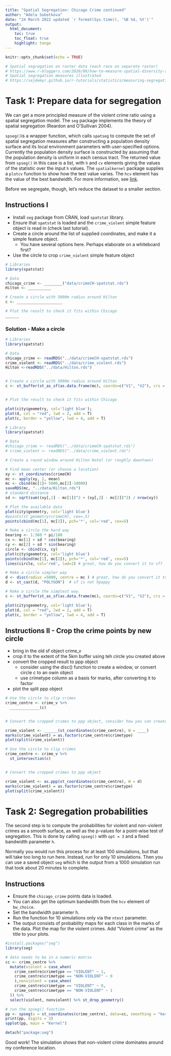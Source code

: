 ```yaml
---
title: "Spatial Segregation: Chicago Crime continued"
author: "Adela Sobotkova"
date: "24 March 2022 updated `r format(Sys.time(), '%B %d, %Y')`"
output: 
  html_document:
    toc: true
    toc_float: true
    highlight: tango
---
```


```r
knitr::opts_chunk$set(echo = TRUE)
```

```r
# Spatial segregation on raster data (each race on separate raster)
# https://www.r-bloggers.com/2020/08/how-to-measure-spatial-diversity-and-segregation/
# Spatial segregation measures illustrated
# https://sejdemyr.github.io/r-tutorials/statistics/measuring-segregation.html
```

# Task 1: Prepare data for segregation
We can get a more principled measure of the violent crime ratio using a spatial segregation model. The `seg` package implements the theory of spatial segregation (Reardon and O'Sullivan 2004).

`spseg()`is a wrapper function, which calls `spatseg` to compute the set of spatial segregation measures after constructing a population density surface and its local environment parameters with user-specified options. Currently the population density surface is constructed by assuming that the population density is uniform in each census tract.
The returned value from `spseg()` in this case is a list, with `h` and `cv` elements giving the values of the statistic over the input `h` values. The `spatialkernel` package supplies a `plotcv` function to show how the test value varies. The `hcv` element has the value of the best bandwidth. For more information, see [link](https://rdrr.io/cran/seg/man/spseg.html).

Before we segregate, though, let's reduce the dataset to a smaller section.

## Instructions I

* Install `seg` package from CRAN, load `spatstat` library. 
* Ensure that `spatstat` is loaded and the `crime_violent` simple feature object is read in (check last tutorial). 
* Create a circle around the list of supplied coordinates, and make it a simple feature object.
  - You have several options here. Perhaps elaborate on a whiteboard first?
* Use the circle to crop `crime_violent` simple feature object


```r
# Libraries
library(spatstat)

# Data
chicago_crime <- ________("data/crimeCH-spatstat.rds")
Hilton <- __________

# Create a circle with 5000m radius around Hilton
c <- ____________________

# Plot the result to check it fits within Chicago
______
```

### Solution - Make a circle 

```r
# Libraries
library(spatstat)

# Data
chicago_crime <- readRDS("../data/crimeCH-spatstat.rds")
crime_violent <- readRDS("../data/crime_violent.rds")
Hilton <-readRDS("../data/Hilton.rds")


# Create a circle with 5000m radius around Hilton
c <- st_buffer(st_as_sf(as.data.frame(mc), coords=c("V1", "V2"), crs = 26916), 5000)


# Plot the result to check it fits within Chicago

plot(city$geometry, col='light blue'); 
plot(d, col = "red", lwd = 2, add = T)
plot(c, border = "yellow", lwd = 4, add = T)

```

```r
# Library
library(spatstat)

# Data
#chicago_crime <- readRDS("../data/crimeCH-spatstat.rds")
# crime_violent <- readRDS("../data/crime_violent.rds")

# Create a round window around Hilton Hotel (or roughly downtown)

# Find mean center (or choose a location)
xy <- st_coordinates(crimeCH)
mc <- apply(xy, 2, mean)
mc <- cbind(mc[1]+ 5000,mc[2]-10000)
saveRDS(mc, "../data/Hilton.rds")
# standard distance
sd <- sqrt(sum((xy[,1] - mc[1])^2 + (xy[,2] - mc[2])^2) / nrow(xy))

# Plot the available data
plot(city$geometry, col='light blue')
#points(st_geometry(crimeCH), cex=.5)
points(cbind(mc[1], mc[2]), pch='*', col='red', cex=5)

# Make a circle the hard way
bearing <- 1:360 * pi/180
cx <- mc[1] + sd * cos(bearing)
cy <- mc[2] + sd * sin(bearing)
circle <- cbind(cx, cy)
plot(city$geometry, col='light blue')
points(cbind(mc[1], mc[2]), pch='*', col='red', cex=5)
lines(circle, col='red', lwd=2) # great, how do you convert it to sf?

# Make a circle simpler way
d <- disc(radius =5000, centre = mc ) # great, how do you convert it to sf?
d <- st_cast(d, "POLYGON")  # sf is not hpappy

# Make a circle the simplest way.
c <- st_buffer(st_as_sf(as.data.frame(mc), coords=c("V1", "V2"), crs = 26916), 5000)

plot(city$geometry, col='light blue'); 
plot(d, col = "red", lwd = 2, add = T)
plot(c, border = "yellow", lwd = 4, add = T)

```

## Instructions II - Crop the crime points by new circle

* bring in the old sf object crime_v
* crop it to the extent of the 5km buffer using teh circle you created above
* convert the cropped result to ppp object 
  -   consider using the disc() function to create a window, or convert circle c to an owin object
  -   use crimetype column as a basis for marks, after converting it to factor
* plot the split ppp object

```r

# Use the circle to clip crimes
crime_centre <- crime_v %>% 
  _____________(c) 


# Convert the cropped crimes to ppp object, consider how you can create a window

crime_violent <- ______(st_coordinates(crime_centre), W = ____)
marks(crime_violent) = as.factor(crime_centre$crimetype)
plot(split(crime_violent))
```

```r

# Use the circle to clip crimes
crime_centre <- crime_v %>% 
  st_intersection(c) 


# Convert the cropped crimes to ppp object

crime_violent <- as.ppp(st_coordinates(crime_centre), W = d)
marks(crime_violent) = as.factor(crime_centre$crimetype)
plot(split(crime_violent))
```


# Task 2:  Segregation probabilities
The second step is to compute the probabilities for violent and non-violent crimes as a smooth surface, as well as the p-values for a point-wise test of segregation. This is done by calling `spseg()` with `opt = 3` and a fixed bandwidth parameter `h`.

Normally you would run this process for at least 100 simulations, but that will take too long to run here. Instead, run for only 10 simulations. Then you can use a saved object `seg` which is the output from a 1000 simulation run that took about 20 minutes to complete.

## Instructions

* Ensure the `chicago_crime` points data is loaded. 
* You can also get the optimum bandwidth from the `hcv` element of `bw_choice`.
 - Set the bandwidth parameter h.
 - Run the function for 10 simulations only via the `ntest` parameter.
 - The output consists of probability maps for each class in the marks of the data. Plot the map for the violent crimes. Add "Violent crime" as the title to your plots. 


```r
#install.packages("seg")
library(seg)

# data needs to be in a numeric matrix
cc <- crime_centre %>% 
  mutate(violent = case_when(
    crime_centre$crimetype == "VIOLENT" ~ 1,
    crime_centre$crimetype == "NON-VIOLENT" ~ 0
    ),nonviolent = case_when(
    crime_centre$crimetype == "VIOLENT" ~ 0,
    crime_centre$crimetype == "NON-VIOLENT" ~ 1
  )) %>% 
  select(violent, nonviolent) %>% st_drop_geometry()

# run the spseg() function
pp <- spseg(x = st_coordinates(crime_centre), data=cc, smoothing = "kernel", maxdist = 3000, sigma = 3000)
print(pp, digits = 3)
spplot(pp, main = "Kernel")

detach("package:seg")
```

Good work! The simulation shows that non-violent crime dominates around my conference location.

